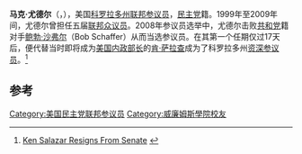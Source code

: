{{Infobox Senator 
|name       = 马克·尤德尔<br/>Mark Udall
|honorific-suffix = 
|image      = MarkUdall-Senate Portrait.jpg
|imagesize  = 
|jr/sr      =  参议员
|state      =  [[科罗拉多州|科罗拉多州]]
|term_start =  2009年1月3日
|term_end     =2015年1月3日
|predecessor  = [[韦恩·艾拉德|韦恩·艾拉德]]
|successor    =[[科里·加德納|科里·加德納]]
| state2 = [[科罗拉多州|科罗拉多州]]
| district2 = [[科罗拉多州第2选区|2]]
| term_start2 = 1999年1月3日
| term_end2 = 2009年1月3日
| preceded2 = [[大卫·斯盖格|大卫·斯盖格]]（David Skaggs）
| succeeded2 = [[贾莱德·波利斯|贾莱德·波利斯]]（Jared Polis）
| party = [[美国民主党|民主党]]
| date of birth = {{birth date and age|1950|07|18}}
| place of birth= [[亚利桑那州|亚利桑那州]][[图森_(亚利桑那州)|图森]]
| alma_mater = [[威廉姆斯学院|威廉姆斯学院]]
| occupation = 教师
| spouse = 玛姬·L·福克斯（Maggie L. Fox）
| residence = [[科罗拉多州|科罗拉多州]][[黄金泉_(科罗拉多州)|黄金泉]]
| religion = 原先[[长老教会|长老教会]]<ref>Bartels, Lynn. [http://www.rockymountainnews.com/news/2007/dec/26/pasts-cross-for-udall-romney/ "Pasts cross for Udall, Mitt"] {{webarchive|url=https://web.archive.org/web/20090107211352/http://www.rockymountainnews.com/news/2007/dec/26/pasts-cross-for-udall-romney/ |date=2009-01-07 }}, ''The Rocky Mountain News'', December 26, 2007.</ref>，目前不清
}}
'''马克·尤德尔'''（{{lang-en|Mark Udall}}，{{bd|1950年|7月18日|||Udall}}），美国[[科罗拉多州|科罗拉多州]][[美国参议院|联邦参议员]]，[[美国民主党|民主党]]籍。1999年至2009年间，尤德尔曾担任五届[[美国众议院|联邦众议员]]。2008年参议员选举中，尤德尔击败[[美国共和党|共和党]]籍对手[[鲍勃·沙弗尔|鲍勃·沙弗尔]]（Bob Schaffer）从而当选参议员。在其第一个任期仅过17天后，便代替当时即将成为[[美国内政部长|美国内政部长]]的[[肯·萨拉查|肯·萨拉查]]成为了科罗拉多州[[美国参议员资历|资深参议员]]。<ref>[http://www.thedenverchannel.com/news/18509866/detail.html Ken Salazar Resigns From Senate] {{webarchive|url=https://web.archive.org/web/20090122210619/http://thedenverchannel.com/news/18509866/detail.html |date=2009-01-22 }}</ref>

==参考==
{{reflist}}

{{America-poli-bio-stub}}
{{DEFAULTSORT:Udall, Mark}}
[[Category:美国民主党联邦参议员|Category:美国民主党联邦参议员]]
[[Category:威廉姆斯學院校友|Category:威廉姆斯學院校友]]